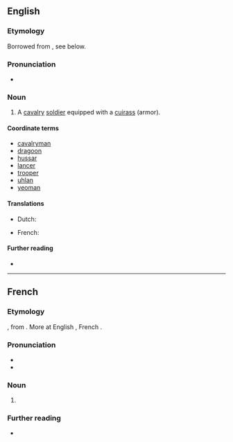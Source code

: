 ==English==

===Etymology===
Borrowed from {{bor|en|fr|cuirassier}}, see below.

===Pronunciation===
* {{rhymes|en|ɪə(ɹ)|s=3}}

===Noun===
{{en-noun}}

# {{lb|en|historical|military}} A [[cavalry]] [[soldier]] equipped with a [[cuirass]] (armor).

====Coordinate terms====
{{top3}}
* [[cavalryman]]
* [[dragoon]]
* [[hussar]]
* [[lancer]]
* [[trooper]]
* [[uhlan]]
* [[yeoman]]
{{bottom}}

====Translations====
{{trans-top}}
* Dutch: {{t+|nl|kurassier|m}}
{{trans-mid}}
* French: {{t+|fr|cuirassier|m}}
{{trans-bottom}}

====Further reading====
* {{pedia}}

----

==French==

===Etymology===
{{uder|fr|fro|cuiracer}}, from {{af|fro|cuirace|-er|nocat=1}}. More at English {{m|en|cuirass}}, French {{m|fr|cuirasse}}.

===Pronunciation===
* {{fr-IPA}}
* {{audio|fr|LL-Q150 (fra)-Lepticed7-cuirassier.wav|Audio}}

===Noun===
{{fr-noun|m}}

# {{l|en|cuirassier}}

===Further reading===
* {{R:TLFi}}

{{C|fr|Military}}